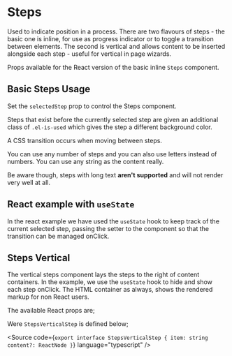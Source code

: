 
<Meta of={StepsStories} />

# Steps

Used to indicate position in a process. There are two flavours of steps - the basic one is inline, for use as progress indicator or to toggle a transition between elements. The second is vertical and allows content to be inserted alongside each step - useful for vertical in page wizards.

Props available for the React version of the basic inline `Steps` component.

<ArgsTable component={ArgsTable} />

## Basic Steps Usage

<Canvas of={StepsStories.BasicStepsUsage} />

<RenderHtmlMarkup of={StepsStories.BasicStepsUsage} />

<ArgsTable of={Steps} />

Set the `selectedStep` prop to control the Steps component.

Steps that exist before the currently selected step are given an additional class of `.el-is-used` which gives the step a different background color.

A CSS transition occurs when moving between steps.

<Canvas of={StepsStories.MiddleItemSelected} />

<RenderHtmlMarkup of={StepsStories.MiddleItemSelected} />

You can use any number of steps and you can also use letters instead of numbers. You can use any string as the content really.

Be aware though, steps with long text **aren't supported** and will not render very well at all.

<Canvas of={StepsStories.LastItemSelected} />

<RenderHtmlMarkup of={StepsStories.LastItemSelected} />

## React example with `useState`

In the react example we have used the `useState` hook to keep track of the current selected step, passing the setter to the component so that the transition can be managed onClick.

<Canvas of={StepsStories.ReactExample} />

## Steps Vertical

The vertical steps component lays the steps to the right of content containers. In the example, we use the `useState` hook to hide and show each step onClick. The HTML container as always, shows the rendered markup for non React users.

The available React props are;

<ArgsTable of={StepsVertical} />

Were `StepsVerticalStep` is defined below;

<Source code={`
export interface StepsVerticalStep {
  item: string
  content?: ReactNode
}
`} language="typescript" />

<Canvas of={StepsStories.StepsVerticalUsage} />

<RenderHtmlMarkup of={StepsStories.StepsVerticalUsage} />
